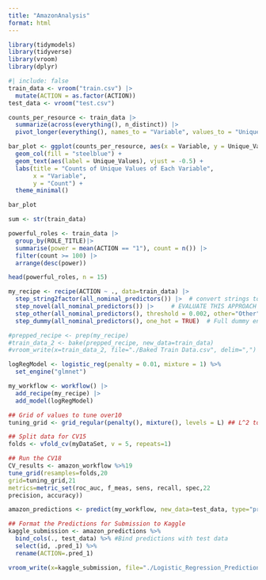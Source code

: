 ```yaml
---
title: "AmazonAnalysis"
format: html
---
```


```r
library(tidymodels)
library(tidyverse)
library(vroom)
library(dplyr)
```
```r
#| include: false
train_data <- vroom("train.csv") |>
  mutate(ACTION = as.factor(ACTION))
test_data <- vroom("test.csv")
```

```r
counts_per_resource <- train_data |>
  summarize(across(everything(), n_distinct)) |>
  pivot_longer(everything(), names_to = "Variable", values_to = "Unique_Values")
```


```r
bar_plot <- ggplot(counts_per_resource, aes(x = Variable, y = Unique_Values)) +
  geom_col(fill = "steelblue") +
  geom_text(aes(label = Unique_Values), vjust = -0.5) +
  labs(title = "Counts of Unique Values of Each Variable",
       x = "Variable",
       y = "Count") +
  theme_minimal()

bar_plot
```

```r
sum <- str(train_data)
```

```r
powerful_roles <- train_data |>
  group_by(ROLE_TITLE)|>
  summarise(power = mean(ACTION == "1"), count = n()) |>
  filter(count >= 100) |>
  arrange(desc(power))

head(powerful_roles, n = 15)
```

```r
my_recipe <- recipe(ACTION ~ ., data=train_data) |>
  step_string2factor(all_nominal_predictors()) |>  # convert strings to factors
  step_novel(all_nominal_predictors()) |>     # EVALUATE THIS APPROACH LATER!!!
  step_other(all_nominal_predictors(), threshold = 0.002, other="Other") |> #Look at setting this back to threshold = 0.001
  step_dummy(all_nominal_predictors(), one_hot = TRUE)  # Full dummy encoding

#prepped_recipe <- prep(my_recipe)
#train_data_2 <- bake(prepped_recipe, new_data=train_data)
#vroom_write(x=train_data_2, file="./Baked Train Data.csv", delim=",")
```

```r
logRegModel <- logistic_reg(penalty = 0.01, mixture = 1) %>%
  set_engine("glmnet")

my_workflow <- workflow() |>
  add_recipe(my_recipe) |>
  add_model(logRegModel)
```

```r
## Grid of values to tune over10
tuning_grid <- grid_regular(penalty(), mixture(), levels = L) ## L^2 total tuning possibilities13

## Split data for CV15
folds <- vfold_cv(myDataSet, v = 5, repeats=1)

## Run the CV18
CV_results <- amazon_workflow %>%19
tune_grid(resamples=folds,20
grid=tuning_grid,21
metrics=metric_set(roc_auc, f_meas, sens, recall, spec,22
precision, accuracy))
```

```r
amazon_predictions <- predict(my_workflow, new_data=test_data, type="prob")
```
```r
## Format the Predictions for Submission to Kaggle
kaggle_submission <- amazon_predictions %>%
  bind_cols(., test_data) %>% #Bind predictions with test data
  select(id, .pred_1) %>%
  rename(ACTION=.pred_1) 

vroom_write(x=kaggle_submission, file="./Logistic_Regression_Predictions.csv", delim=",")
```
